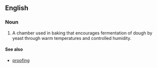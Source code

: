 ==English==
===Noun===
{{en-noun}}
# A chamber used in baking that encourages fermentation of dough by yeast through warm temperatures and controlled humidity.

====See also====
*[[proofing]]